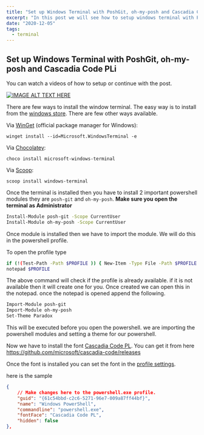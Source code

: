 ```yaml
---
title: "Set up Windows Terminal with PoshGit, oh-my-posh and Cascadia Code PL"
excerpt: "In this post we will see how to setup windows terminal with PoshGit and oh-my-posh to make the terminal more productive"
date: "2020-12-05"
tags:
  - terminal
---
```

<TOCInline toc={props.toc} asDisclosure />

## Set up Windows Terminal with PoshGit, oh-my-posh and Cascadia Code PLi

You can watch a videos of how to setup or continue with the post.

[![IMAGE ALT TEXT HERE](https://img.youtube.com/vi/cJ7oINPF2mo/0.jpg)](https://www.youtube.com/watch?v=cJ7oINPF2mo)

There are few ways to install the window terminal. The easy way is to install from the [windows store](https://aka.ms/terminal). There are few other ways available.

Via [WinGet][winget] (official package manager for Windows):

```
winget install --id=Microsoft.WindowsTerminal -e
```

Via [Chocolatey][chocolatey]:

```
choco install microsoft-windows-terminal
```

Via [Scoop][scoop]:

```
scoop install windows-terminal
```

Once the terminal is installed then you have to install 2 important powershell modules they are `posh-git` and `oh-my-posh`. **Make sure you open the terminal as Administrator**

```bash
Install-Module posh-git -Scope CurrentUser
Install-Module oh-my-posh -Scope CurrentUser
```

Once module is installed then we have to import the module. We will do this in the powershell profile.

To open the profile type

```bash
if (!(Test-Path -Path $PROFILE )) { New-Item -Type File -Path $PROFILE -Force }
notepad $PROFILE
```

The above command will check if the profile is already available. if it is not available then it will create one for you. Once created we can open this in the notepad. once the notepad is opened append the following.

```bash
Import-Module posh-git
Import-Module oh-my-posh
Set-Theme Paradox
```

This will be executed before you open the powershell. we are importing the powershell modules and setting a theme for our powershell.

Now we have to install the font [Cascadia Code PL](https://github.com/microsoft/cascadia-code/releases). You can get it from here https://github.com/microsoft/cascadia-code/releases

Once the font is installed you can set the font in the [profile settings](https://docs.microsoft.com/en-us/windows/terminal/customize-settings/profile-settings).

here is the sample

```json
{
    // Make changes here to the powershell.exe profile.
    "guid": "{61c54bbd-c2c6-5271-96e7-009a87ff44bf}",
    "name": "Windows PowerShell",
    "commandline": "powershell.exe",
    "fontFace": "Cascadia Code PL",
    "hidden": false
},
```

[scoop]: https://scoop.sh/
[scoop-extras]: https://github.com/lukesampson/scoop/wiki/Buckets
[windowsterminal]: https://github.com/microsoft/terminal
[winget]: https://github.com/microsoft/winget-cli/
[chocolatey]: https://chocolatey.org/
